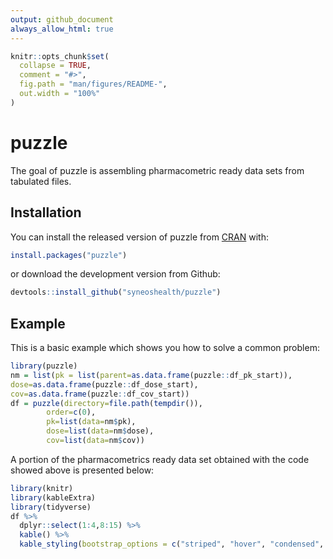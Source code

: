 ```yaml
---
output: github_document
always_allow_html: true
---
```


<!-- README.md is generated from README.Rmd. Please edit that file -->

```r
knitr::opts_chunk$set(
  collapse = TRUE,
  comment = "#>",
  fig.path = "man/figures/README-",
  out.width = "100%"
)
```

# puzzle

<!-- badges: start -->
<!-- badges: end -->

The goal of puzzle is assembling pharmacometric ready data sets from tabulated files.

## Installation

You can install the released version of puzzle from [CRAN](https://CRAN.R-project.org) with:

``` r
install.packages("puzzle")
```

or download the development version from Github:


``` r
devtools::install_github("syneoshealth/puzzle")
```

## Example

This is a basic example which shows you how to solve a common problem:

```r
library(puzzle)
nm = list(pk = list(parent=as.data.frame(puzzle::df_pk_start)),
dose=as.data.frame(puzzle::df_dose_start),
cov=as.data.frame(puzzle::df_cov_start))
df = puzzle(directory=file.path(tempdir()),
        order=c(0),
        pk=list(data=nm$pk),
        dose=list(data=nm$dose),
        cov=list(data=nm$cov))
```

A portion of the pharmacometrics ready data set obtained with the code showed above is presented below:

```r
library(knitr)
library(kableExtra)
library(tidyverse)
df %>%
  dplyr::select(1:4,8:15) %>% 
  kable() %>%
  kable_styling(bootstrap_options = c("striped", "hover", "condensed", "responsive"))
```
